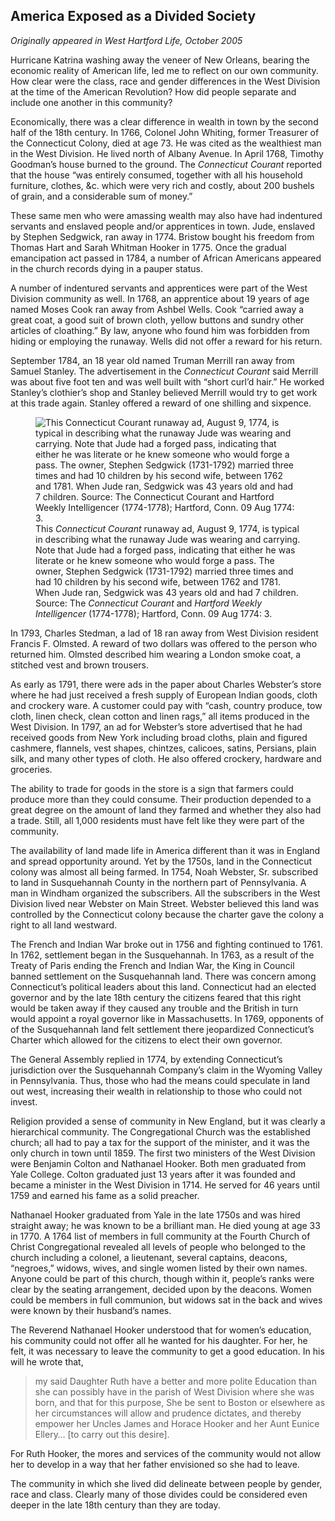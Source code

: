 ## America Exposed as a Divided Society {-}

*Originally appeared in West Hartford Life, October 2005*

Hurricane Katrina washing away the veneer of New Orleans, bearing the economic reality of American life, led me to reflect on our own community. How clear were the class, race and gender differences in the West Division at the time of the American Revolution? How did people separate and include one another in this community?  

Economically, there was a clear difference in wealth in town by the second half of the 18th century. In 1766, Colonel John Whiting, former Treasurer of the Connecticut Colony, died at age 73. He was cited as the wealthiest man in the West Division. He lived north of Albany Avenue. In April 1768, Timothy Goodman’s house burned to the ground. The *Connecticut Courant* reported that the house “was entirely consumed, together with all his household furniture, clothes, &c. which were very rich and costly, about 200 bushels of grain, and a considerable sum of money.”  

These same men who were amassing wealth may also have had indentured servants and enslaved people and/or apprentices in town. Jude, enslaved by Stephen Sedgwick, ran away in 1774. Bristow bought his freedom from Thomas Hart and Sarah Whitman Hooker in 1775. Once the gradual emancipation act passed in 1784, a number of African Americans appeared in the church records dying in a pauper status.

A number of indentured servants and apprentices were part of the West Division community as well. In 1768, an apprentice about 19 years of age named Moses Cook ran away from Ashbel Wells. Cook “carried away a great coat, a good suit of brown cloth, yellow buttons and sundry other articles of cloathing.” By law, anyone who found him was forbidden from hiding or employing the runaway. Wells did not offer a reward for his return.

September 1784, an 18 year old named Truman Merrill ran away from Samuel Stanley. The advertisement in the *Connecticut Courant* said Merrill was about five foot ten and was well built with “short curl’d hair.” He worked Stanley’s clothier’s shop and Stanley believed Merrill would try to get work at this trade again. Stanley offered a reward of one shilling and sixpence.

![This *Connecticut Courant* runaway ad, August 9, 1774, is typical in describing what the runaway Jude was wearing and carrying. Note that Jude had a forged pass, indicating that either he was literate or he knew someone who would forge a pass. The owner, Stephen Sedgwick (1731-1792) married three times and had 10 children by his second wife, between 1762 and 1781. When Jude ran, Sedgwick was 43 years old and had 7 children. Source: The *Connecticut Courant* and *Hartford Weekly Intelligencer* (1774-1778); Hartford, Conn. 09 Aug 1774: 3.](images/01-Runaway-web.jpg)

In 1793, Charles Stedman, a lad of 18 ran away from West Division resident Francis F. Olmsted. A reward of two dollars was offered to the person who returned him. Olmsted described him wearing a London smoke coat, a stitched vest and brown trousers.

As early as 1791, there were ads in the paper about Charles Webster’s store where he had just received a fresh supply of European Indian goods, cloth and crockery ware. A customer could pay with “cash, country produce, tow cloth, linen check, clean cotton and linen rags,” all items produced in the West Division. In 1797, an ad for Webster’s store advertised that he had received goods from New York including broad cloths, plain and figured cashmere, flannels, vest shapes, chintzes, calicoes, satins, Persians, plain silk, and many other types of cloth. He also offered crockery, hardware and groceries.

The ability to trade for goods in the store is a sign that farmers could produce more than they could consume. Their production depended to a great degree on the amount of land they farmed and whether they also had a trade. Still, all 1,000 residents must have felt like they were part of the community.

The availability of land made life in America different than it was in England and spread opportunity around. Yet by the 1750s, land in the Connecticut colony was almost all being farmed. In 1754, Noah Webster, Sr. subscribed to land in Susquehannah County in the northern part of Pennsylvania. A man in Windham organized the subscribers. All the subscribers in the West Division lived near Webster on Main Street. Webster believed this land was controlled by the Connecticut colony because the charter gave the colony a right to all land westward.

The French and Indian War broke out in 1756 and fighting continued to 1761. In 1762, settlement began in the Susquehannah. In 1763, as a result of the Treaty of Paris ending the French and Indian War, the King in Council banned settlement on the Susquehannah land. There was concern among Connecticut’s political leaders about this land. Connecticut had an elected governor and by the late 18th century the citizens feared that this right would be taken away if they caused any trouble and the British in turn would appoint a royal governor like in Massachusetts. In 1769, opponents of of the Susquehannah land felt settlement there jeopardized Connecticut’s Charter which allowed for the citizens to elect their own governor.

The General Assembly replied in 1774, by extending Connecticut’s jurisdiction over the Susquehannah Company’s claim in the Wyoming Valley in Pennsylvania. Thus, those who had the means could speculate in land out west, increasing their wealth in relationship to those who could not invest.

Religion provided a sense of community in New England, but it was clearly a hierarchical community. The Congregational Church was the established church; all had to pay a tax for the support of the minister, and it was the only church in town until 1859. The first two ministers of the West Division were Benjamin Colton and Nathanael Hooker. Both men graduated from Yale College. Colton graduated just 13 years after it was founded and became a minister in the West Division in 1714. He served for 46 years until 1759 and earned his fame as a solid preacher.

Nathanael Hooker graduated from Yale in the late 1750s and was hired straight away; he was known to be a brilliant man. He died young at age 33 in 1770. A 1764 list of members in full community at the Fourth Church of Christ Congregational revealed all levels of people who belonged to the church including a colonel, a lieutenant, several captains, deacons, “negroes,” widows, wives, and single women listed by their own names. Anyone could be part of this church, though within it, people’s ranks were clear by the seating arrangement, decided upon by the deacons. Women could be members in full communion, but widows sat in the back and wives were known by their husband’s names.

The Reverend Nathanael Hooker understood that for women’s education, his community could not offer all he wanted for his daughter. For her, he felt, it was necessary to leave the community to get a good education. In his will he wrote that,

> my said Daughter Ruth have a better and more polite Education than she can possibly have in the parish of West Division where she was born, and that for this purpose, She be sent to Boston or elsewhere as her circumstances will allow and prudence dictates, and thereby empower her Uncles James and Horace Hooker and her Aunt Eunice Ellery... [to carry out this desire].

For Ruth Hooker, the mores and services of the community would not allow her to develop in a way that her father envisioned so she had to leave.

The community in which she lived did delineate between people by gender, race and class. Clearly many of those divides could be considered even deeper in the late 18th century than they are today.

